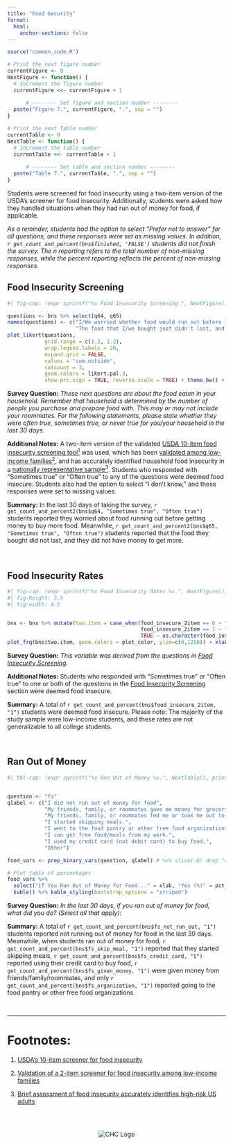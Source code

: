 ```yaml
---
title: "Food Security"
format:
  html:
    anchor-sections: false
---
```


```r
source("common_code.R")

# Print the next figure number
currentFigure <- 0
NextFigure <- function() {
  # Increment the figure number
  currentFigure <<- currentFigure + 1
  
      # -------- Set figure and section number --------
  paste("Figure 7.", currentFigure, ".", sep = "")
}

# Print the next Table number
currentTable <- 0
NextTable <- function() {
  # Increment the table number
  currentTable <<- currentTable + 1
  
      # -------- Set table and section number --------
  paste("Table 7.", currentTable, ".", sep = "")
}

```

Students were screened for food insecurity using a two-item version of the USDA's screener for food insecurity. Additionally, students were asked how they handled situations when they had run out of money for food, if applicable. 


*As a reminder, students had the option to select "Prefer not to answer" for all questions, and these responses were set as missing values. In addition, `r get_count_and_percent(bns$finished, 'FALSE')` students did not finish the survey. The n reporting refers to the total number of non-missing responses, while the percent reporting reflects the percent of non-missing responses.*

## Food Insecurity Screening {#Food-Insecurity-Screening}


```r
#| fig-cap: !expr sprintf("%s Food Insecurity Screening.", NextFigure())

questions <- bns %>% select(q64, q65)
names(questions) <- c("I/We worried whether food would run out before I/we got money to buy more.",
                      "The food that I/we bought just didn’t last, and I/we didn’t have money to get more.")
plot_likert(questions,
            grid.range = c(1.2, 1.2),
            wrap.legend.labels = 20,
            expand.grid = FALSE,
            values = "sum.outside",
            catcount = 3,
            geom.colors = likert.pal.3,
            show.prc.sign = TRUE, reverse.scale = TRUE) + theme_bw() + theme(legend.position = "top")
```

**Survey Question:** *These next questions are about the food eaten in your household. Remember that household is determined by the number of people you purchase and prepare food with. This may or may not include your roommates. For the following statements, please state whether they were often true, sometimes true, or never true for you/your household in the last 30 days.*

**Additional Notes:** A two-item version of the validated [USDA 10-item food insecurity screening tool^1^](#Footnotes) was used, which has been [validated among low-income families^2^](#Footnotes), and has accurately identified household food insecurity in a [nationally representative sample^3^](#Footnotes). Students who responded with "Sometimes true" or "Often true" to any of the questions were deemed food insecure. Students also had the option to select "I don't know," and these responses were set to missing values. 

**Summary:** In the last 30 days of taking the survey, `r get_count_and_percent2(bns$q64, "Sometimes true", "Often true")` students reported they worried about food running out before getting money to buy more food. Meanwhile, `r get_count_and_percent2(bns$q65, "Sometimes true", "Often true")` students reported that the food they bought did not last, and they did not have money to get more. 


<br>

## Food Insecurity Rates

::: row
::: col-md-7
```r
#| fig-cap: !expr sprintf("%s Food Insecurity Rates %s.", NextFigure(), print_n_reporting('food_insecure_2item'))
#| fig-height: 3.5
#| fig-width: 4.5


bns <- bns %>% mutate(two.item = case_when(food_insecure_2item == 0 ~ "No",
                                           food_insecure_2item == 1 ~ "Yes",
                                           TRUE ~ as.character(food_insecure_2item)))
plot_frq(bns$two.item, geom.colors = plot_color, ylim=c(0,1250)) + xlab('Food Insecure') + ylab("Frequency")


```
:::

::: col-md-4

**Survey Question:** *This variable was derived from the questions in [Food Insecurity Screening](#Food-Insecurity-Screening).*

**Additional Notes:** Students who responded with "Sometimes true" or "Often true" to one or both of the questions in the [Food Insecurity Screening](#Food-Insecurity-Screening) section were deemed food insecure.

**Summary:** A total of `r get_count_and_percent(bns$food_insecure_2item, "1")` students were deemed food insecure. Please note: The majority of the study sample were low-income students, and these rates are not generalizable to all college students. 

:::
:::

<br>

## Ran Out of Money



```r
#| tbl-cap: !expr sprintf("%s Ran Out of Money %s.", NextTable(), print_n_reporting('fs_not_run_out'))


question <- "fs"
qlabel <- c("I did not run out of money for food",
            "My friends, family, or roommates gave me money for groceries.",
            "My friends, family, or roommates fed me or took me out to eat.",
            "I started skipping meals.",
            "I went to the food pantry or other free food organizations.",
            "I can get free food/meals from my work.",
            "I used my credit card (not debit card) to buy food.",
            "Other")

food_vars <- prep_binary_vars(question, qlabel) # %>% slice(-8) drop "other" since 0

# Plot table of percentages
food_vars %>% 
  select("If You Ran Out of Money for Food..." = xlab, "Yes (%)" = pct_lab) %>% 
  kable() %>% kable_styling(bootstrap_options = "striped")
```


**Survey Question:** *In the last 30 days, if you ran out of money for food, what did you do? (Select all that apply):*

**Summary:** A total of `r get_count_and_percent(bns$fs_not_run_out, "1")` students reported not running out of money for food in the last 30 days. Meanwhile, when students ran out of money for food, `r get_count_and_percent(bns$fs_skip_meal, "1")` reported that they started skipping meals, `r get_count_and_percent(bns$fs_credit_card, "1")` reported using their credit card to buy food, `r get_count_and_percent(bns$fs_given_money, "1")` were given money from friends/family/roommates, and only `r get_count_and_percent(bns$fs_organization, "1")` reported going to the food pantry or other free food organizations.

<br />

--- 

# Footnotes: {#Footnotes}

1. [USDA's 10-item screener for food insecurity](https://www.ers.usda.gov/media/8279/ad2012.pdf)

2. [Validation of a 2-item screener for food insecurity among low-income families](https://pubmed.ncbi.nlm.nih.gov/20595453/)

3. [Brief assessment of food insecurity accurately identifies high-risk US adults](https://pubmed.ncbi.nlm.nih.gov/28215190/)


<br />



:::: {.columns}

::: {.column width="10%"}

:::

::: {.column width="80%"}
<div style="text-align: center;">

<img src="bns_statewide_logo_array.svg" alt="CHC Logo" width="auto" height="auto">

</div>
:::

::: {.column width="10%"}


:::

::::


